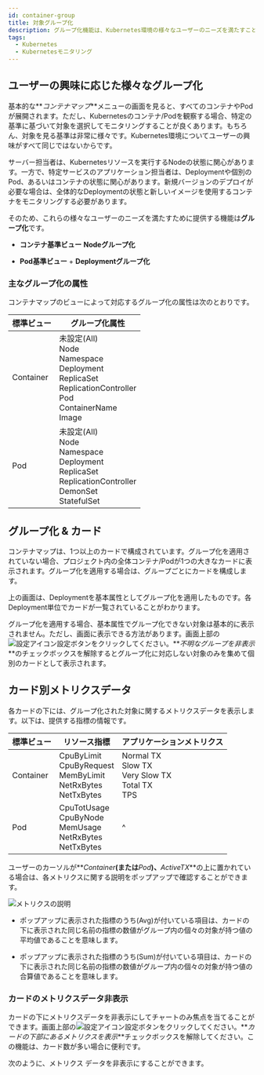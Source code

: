 ```yaml
---
id: container-group
title: 対象グループ化
description: グループ化機能は、Kubernetes環境の様々なユーザーのニーズを満たすことができます。
tags:
  - Kubernetes
  - Kubernetesモニタリング
---
```


## ユーザーの興味に応じた様々なグループ化

基本的な**_コンテナマップ_**メニューの画面を見ると、すべてのコンテナやPodが展開されます。ただし、Kubernetesのコンテナ/Podを観察する場合、特定の基準に基づいて対象を選択してモニタリングすることが良くあります。もちろん、対象を見る基準は非常に様々です。Kubernetes環境についてユーザーの興味がすべて同じではないからです。

サーバー担当者は、Kubernetesリソースを実行するNodeの状態に関心があります。一方で、特定サービスのアプリケーション担当者は、Deploymentや個別のPod、あるいはコンテナの状態に関心があります。新規バージョンのデプロイが必要な場合は、全体的なDeploymentの状態と新しいイメージを使用するコンテナをモニタリングする必要があります。

そのため、これらの様々なユーザーのニーズを満たすために提供する機能は**グループ化**です。

- **コンテナ基準ビュー** **Nodeグループ化**

  <ImgLang img='whatap_kubernetes_container_map_group_node.png' desc='コンテナ基準ビュー + Nodeグループ化' />

- **Pod基準ビュー** + **Deploymentグループ化**

  <ImgLang img='whatap_kubernetes_container_map_group_deployment.png' desc='Pod 基準ビュー + Deploymentグループ化' />

### 主なグループ化の属性

コンテナマップのビューによって対応するグループ化の属性は次のとおりです。

| 標準ビュー     | グループ化属性                                                                                                                                                          |
| --------- | ---------------------------------------------------------------------------------------------------------------------------------------------------------------- |
| Container | 未設定(All)<br/>Node<br/>Namespace<br/>Deployment<br/>ReplicaSet<br/>ReplicationController<br/>Pod<br/>ContainerName<br/>Image                                      |
| Pod       | 未設定(All)<br/>Node<br/>Namespace<br/>Deployment<br/>ReplicaSet<br/>ReplicationController<br/>DemonSet<br/>StatefulSet                                             |


<Containernotereset />

## グループ化 & カード

コンテナマップは、1つ以上のカードで構成されています。グループ化を適用されていない場合、プロジェクト内の全体コンテナ/Podが1つの大きなカードに表示されます。グループ化を適用する場合は、グループごとにカードを構成します。

<ImgLang img='kubernetes-group-card.png' desc='グループ単位でカード一覧表示' />

上の画面は、Deploymentを基本属性としてグループ化を適用したものです。各Deployment単位でカードが一覧されていることがわかります。

グループ化を適用する場合、基本属性でグループ化できない対象は基本的に表示されません。ただし、画面に表示できる方法があります。画面上部の![設定アイコン](/img/ico-setting.svg)設定ボタンをクリックしてください。**_不明なグループを非表示_**のチェックボックスを解除するとグループ化に対応しない対象のみを集めて個別のカードとして表示されます。

## カード別メトリクスデータ

各カードの下には、グループ化された対象に関するメトリクスデータを表示します。以下は、提供する指標の情報です。

| 標準ビュー     | リソース指標                                                                        | アプリケーションメトリクス                                               |
| --------- | ----------------------------------------------------------------------------- | ----------------------------------------------------------- |
| Container | CpuByLimit<br/>CpuByRequest<br/>MemByLimit<br/>NetRxBytes<br/>NetTxBytes<br/> | Normal TX<br/>Slow TX<br/>Very Slow TX<br/>Total TX<br/>TPS |
| Pod       | CpuTotUsage<br/>CpuByNode<br/>MemUsage<br/>NetRxBytes<br/>NetTxBytes          | ^                                                           |

ユーザーのカーソルが**_Container_**(または**_Pod_**)、**_ActiveTX_**の上に置かれている場合は、各メトリクスに関する説明をポップアップで確認することができます。

![メトリクスの説明](/img/whatap_kubernetes_container_map_cards_metri_description.png)

- ポップアップに表示された指標のうち(Avg)が付いている項目は、カードの下に表示された同じ名前の指標の数値がグループ内の個々の対象が持つ値の平均値であることを意味します。

- ポップアップに表示された指標のうち(Sum)が付いている項目は、カードの下に表示された同じ名前の指標の数値がグループ内の個々の対象が持つ値の合算値であることを意味します。

### カードのメトリクスデータ非表示

カードの下にメトリクスデータを非表示にしてチャートのみ焦点を当てることができます。画面上部の![設定アイコン](/img/ico-setting.svg)設定ボタンをクリックしてください。**_カードの下部にあるメトリクスを表示_**チェックボックスを解除してください。この機能は、カード数が多い場合に便利です。

次のように、メトリクス データを非表示にすることができます。

<ImgLang img='whatap_kubernetes_container_map_cards_metric_off.png' desc='カード下段のメトリクスデータの表示を解除' />
